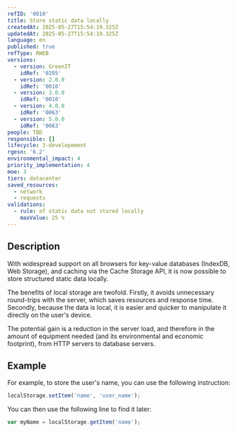 ```yaml
---
refID: '0010'
title: Store static data locally
createdAt: 2025-05-27T15:54:19.325Z
updatedAt: 2025-05-27T15:54:19.325Z
language: en
published: true
refType: RWEB
versions:
  - version: GreenIT
    idRef: '0205'
  - version: 2.0.0
    idRef: '0010'
  - version: 3.0.0
    idRef: '0010'
  - version: 4.0.0
    idRef: '0063'
  - version: 5.0.0
    idRef: '0063'
people: TBD
responsible: []
lifecycle: 3-developement
rgesn: '6.2'
environmental_impact: 4
priority_implementation: 4
moe: 3
tiers: datacenter
saved_resources:
  - network
  - requests
validations:
  - rule: of static data not stored locally
    maxValue: 25 %
---
```


## Description

With widespread support on all browsers for key-value databases (IndexDB, Web Storage), and caching via the Cache Storage API, it is now possible to store structured static data locally.

The benefits of local storage are twofold. Firstly, it avoids unnecessary round-trips with the server, which saves resources and response time. Secondly, because the data is local, it is easier and quicker to manipulate it directly on the user's device.

The potential gain is a reduction in the server load, and therefore in the amount of equipment needed (and its environmental and economic footprint), from HTTP servers to database servers.

## Example

For example, to store the user's name, you can use the following instruction:

```javascript
localStorage.setItem('name', 'user_name');
```

You can then use the following line to find it later:

```javascript
var myName = localStorage.getItem('name');
```
